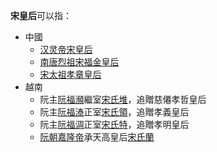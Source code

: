 '''宋皇后'''可以指：
*中國
**[[汉灵帝|汉灵帝]][[孝靈宋皇后|宋皇后]]
**[[李昪|南唐烈祖]][[宋福金|宋福金皇后]]
**[[赵匡胤|宋太祖]][[孝章皇后|孝章皇后]]
*越南
**阮主[[阮福瀕|阮福瀕]]繼室[[宋氏堆|宋氏堆]]，追贈慈僊孝哲皇后
**阮主[[阮福溙|阮福溙]]正室[[宋氏領|宋氏領]]，追贈孝義皇后
**阮主[[阮福淍|阮福淍]]正室[[宋氏特|宋氏特]]，追贈孝明皇后
**[[阮朝|阮朝]][[阮福映|嘉隆帝]]承天高皇后[[宋氏蘭|宋氏蘭]]

{{disambig|Cat=三字封號消歧義}}